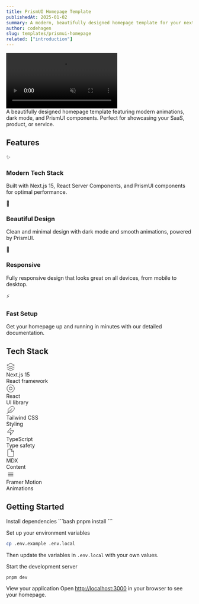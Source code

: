 ```yaml
---
title: PrismUI Homepage Template
publishedAt: 2025-01-02
summary: A modern, beautifully designed homepage template for your next project, built with Next.js 15 and PrismUI components.
author: codehagen
slug: templates/prismui-homepage
related: ["introduction"]
---
```


<div className="flex max-w-[800px] flex-col gap-4 mb-8">
  <video
    autoPlay
    loop
    muted
    playsInline
    src="/video/prismui-homepage.mp4"
    className="w-full rounded-xl border shadow-2xl"
  />
  <div className="flex w-full flex-col gap-2 sm:flex-row">
    <DownloadButton fileName="free/prismui-homepage.zip" />
    <Link 
      href="https://templete-prismui.vercel.app/" 
      className="flex-1 inline-flex h-9 items-center justify-center rounded-md border border-input bg-background px-4 py-2 text-sm font-medium shadow-sm hover:bg-accent hover:text-accent-foreground focus-visible:outline-none focus-visible:ring-1 focus-visible:ring-ring"
    >
      Live Preview
    </Link>
  </div>
</div>

<Note>
  A beautifully designed homepage template featuring modern animations, dark mode, and PrismUI components. Perfect for showcasing your SaaS, product, or service.
</Note>

## Features

<div className="grid sm:grid-cols-2 gap-4 mb-8">
  <div className="flex flex-col gap-2 p-4 rounded-lg border bg-card text-card-foreground shadow-sm">
    <div className="flex items-center gap-2">
      <span className="text-lg">✨</span>
      <h3 className="font-medium">Modern Tech Stack</h3>
    </div>
    <p className="text-sm text-muted-foreground">Built with Next.js 15, React Server Components, and PrismUI components for optimal performance.</p>
  </div>
  <div className="flex flex-col gap-2 p-4 rounded-lg border bg-card text-card-foreground shadow-sm">
    <div className="flex items-center gap-2">
      <span className="text-lg">🎨</span>
      <h3 className="font-medium">Beautiful Design</h3>
    </div>
    <p className="text-sm text-muted-foreground">Clean and minimal design with dark mode and smooth animations, powered by PrismUI.</p>
  </div>
  <div className="flex flex-col gap-2 p-4 rounded-lg border bg-card text-card-foreground shadow-sm">
    <div className="flex items-center gap-2">
      <span className="text-lg">📱</span>
      <h3 className="font-medium">Responsive</h3>
    </div>
    <p className="text-sm text-muted-foreground">Fully responsive design that looks great on all devices, from mobile to desktop.</p>
  </div>
  <div className="flex flex-col gap-2 p-4 rounded-lg border bg-card text-card-foreground shadow-sm">
    <div className="flex items-center gap-2">
      <span className="text-lg">⚡️</span>
      <h3 className="font-medium">Fast Setup</h3>
    </div>
    <p className="text-sm text-muted-foreground">Get your homepage up and running in minutes with our detailed documentation.</p>
  </div>
</div>

## Tech Stack

<div className="grid grid-cols-2 md:grid-cols-3 gap-4 mb-8">
  <div className="flex items-center gap-3 p-4 rounded-lg border bg-card text-card-foreground">
    <svg xmlns="http://www.w3.org/2000/svg" width="24" height="24" viewBox="0 0 24 24" fill="none" stroke="currentColor" strokeWidth="2" strokeLinecap="round" strokeLinejoin="round"><path d="M12 2L2 7l10 5 10-5-10-5z"/><path d="M2 17l10 5 10-5"/><path d="M2 12l10 5 10-5"/></svg>
    <div>
      <div className="font-medium">Next.js 15</div>
      <div className="text-sm text-muted-foreground">React framework</div>
    </div>
  </div>
  <div className="flex items-center gap-3 p-4 rounded-lg border bg-card text-card-foreground">
    <svg xmlns="http://www.w3.org/2000/svg" width="24" height="24" viewBox="0 0 24 24" fill="none" stroke="currentColor" strokeWidth="2" strokeLinecap="round" strokeLinejoin="round"><circle cx="12" cy="12" r="10"/><circle cx="12" cy="12" r="4"/></svg>
    <div>
      <div className="font-medium">React</div>
      <div className="text-sm text-muted-foreground">UI library</div>
    </div>
  </div>
  <div className="flex items-center gap-3 p-4 rounded-lg border bg-card text-card-foreground">
    <svg xmlns="http://www.w3.org/2000/svg" width="24" height="24" viewBox="0 0 24 24" fill="none" stroke="currentColor" strokeWidth="2" strokeLinecap="round" strokeLinejoin="round"><path d="M20.24 12.24a6 6 0 0 0-8.49-8.49L5 10.5V19h8.5z"/><line x1="16" y1="8" x2="2" y2="22"/><line x1="17.5" y1="15" x2="9" y2="15"/></svg>
    <div>
      <div className="font-medium">Tailwind CSS</div>
      <div className="text-sm text-muted-foreground">Styling</div>
    </div>
  </div>
  <div className="flex items-center gap-3 p-4 rounded-lg border bg-card text-card-foreground">
    <svg xmlns="http://www.w3.org/2000/svg" width="24" height="24" viewBox="0 0 24 24" fill="none" stroke="currentColor" strokeWidth="2" strokeLinecap="round" strokeLinejoin="round"><polygon points="13 2 3 14 12 14 11 22 21 10 12 10 13 2"/></svg>
    <div>
      <div className="font-medium">TypeScript</div>
      <div className="text-sm text-muted-foreground">Type safety</div>
    </div>
  </div>
  <div className="flex items-center gap-3 p-4 rounded-lg border bg-card text-card-foreground">
    <svg xmlns="http://www.w3.org/2000/svg" width="24" height="24" viewBox="0 0 24 24" fill="none" stroke="currentColor" strokeWidth="2" strokeLinecap="round" strokeLinejoin="round"><path d="M14.5 2H6a2 2 0 0 0-2 2v16a2 2 0 0 0 2 2h12a2 2 0 0 0 2-2V7.5L14.5 2z"/><polyline points="14 2 14 8 20 8"/></svg>
    <div>
      <div className="font-medium">MDX</div>
      <div className="text-sm text-muted-foreground">Content</div>
    </div>
  </div>
  <div className="flex items-center gap-3 p-4 rounded-lg border bg-card text-card-foreground">
    <svg xmlns="http://www.w3.org/2000/svg" width="24" height="24" viewBox="0 0 24 24" fill="none" stroke="currentColor" strokeWidth="2" strokeLinecap="round" strokeLinejoin="round"><path d="M5 8h14"/><path d="M5 12h14"/><path d="M5 16h14"/></svg>
    <div>
      <div className="font-medium">Framer Motion</div>
      <div className="text-sm text-muted-foreground">Animations</div>
    </div>
  </div>
</div>

## Getting Started

<Steps>
  <Step>Install dependencies</Step>
  ```bash
  pnpm install
  ```

  <Step>Set up your environment variables</Step>
  ```bash
  cp .env.example .env.local
  ```
  Then update the variables in `.env.local` with your own values.

  <Step>Start the development server</Step>
  ```bash
  pnpm dev
  ```

  <Step>View your application</Step>
  Open [http://localhost:3000](http://localhost:3000) in your browser to see your homepage.
</Steps>


